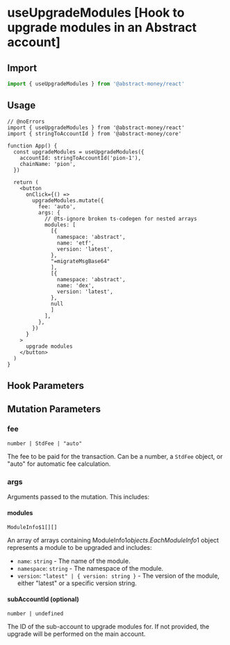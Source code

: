 
# useUpgradeModules [Hook to upgrade modules in an Abstract account]

## Import

```ts twoslash
import { useUpgradeModules } from '@abstract-money/react'
```

## Usage

```tsx twoslash [index.tsx]
// @noErrors
import { useUpgradeModules } from '@abstract-money/react'
import { stringToAccountId } from '@abstract-money/core'

function App() {
  const upgradeModules = useUpgradeModules({
    accountId: stringToAccountId('pion-1'),
    chainName: 'pion',
  })

  return (
    <button
      onClick={() =>
        upgradeModules.mutate({
          fee: 'auto',
          args: {
            // @ts-ignore broken ts-codegen for nested arrays
            modules: [
              [{
                namespace: 'abstract',
                name: 'etf',
                version: 'latest',
              },
              "=migrateMsgBase64"
              ],
              [{
                namespace: 'abstract',
                name: 'dex',
                version: 'latest',
              },
              null
              ]
            ],
          },
        })
      }
    >
      upgrade modules
    </button>
  )
}
```

## Hook Parameters
<ParameterCommonSnippet/>
<ParameterMutationSnippet />

## Mutation Parameters

### fee

`number | StdFee | "auto"`

The fee to be paid for the transaction. Can be a number, a `StdFee` object, or "auto" for automatic fee calculation.

### args

Arguments passed to the mutation. This includes:

#### modules

`ModuleInfo$1[][]`

An array of arrays containing ModuleInfo$1 objects. Each ModuleInfo$1 object represents a module to be upgraded and includes:

- `name`: `string` - The name of the module.
- `namespace`: `string` - The namespace of the module.
- `version`: `"latest" | { version: string }` - The version of the module, either "latest" or a specific version string.

#### subAccountId (optional)

`number | undefined`

The ID of the sub-account to upgrade modules for. If not provided, the upgrade will be performed on the main account.
